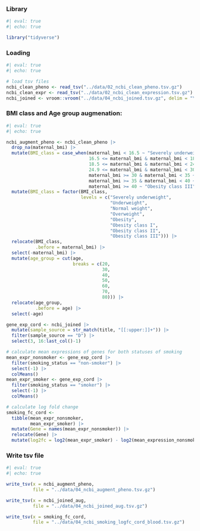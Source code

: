 ### Library

```r
#| eval: true
#| echo: true

library("tidyverse")
```

### Loading

```r
#| eval: true
#| echo: true

# load tsv files
ncbi_clean_pheno <- read_tsv("../data/02_ncbi_clean_pheno.tsv.gz")
ncbi_clean_expr <- read_tsv("../data/02_ncbi_clean_expression.tsv.gz")
ncbi_joined <- vroom::vroom("../data/04_ncbi_joined.tsv.gz", delim = "\t")

```

### BMI class and Age group augmenation:

```r
#| eval: true
#| echo: true

ncbi_augment_pheno <- ncbi_clean_pheno |>
  drop_na(maternal_bmi) |>
  mutate(BMI_class = case_when(maternal_bmi < 16.5 ~ "Severely underweight",
                               16.5 <= maternal_bmi & maternal_bmi < 18.5 ~ "Underweight",
                               18.5 <= maternal_bmi & maternal_bmi < 24.9 ~ "Normal weight",
                               24.9 <= maternal_bmi & maternal_bmi < 30 ~ "Overweight",
                               maternal_bmi >= 30 & maternal_bmi < 35 ~ "Obesity class I",
                               maternal_bmi >= 35 & maternal_bmi < 40 ~ "Obesity class II",
                               maternal_bmi >= 40 ~ "Obesity class III")) |>
  mutate(BMI_class = factor(BMI_class,
                            levels = c("Severely underweight",
                                       "Underweight",
                                       "Normal weight", 
                                       "Overweight",
                                       "Obesity", 
                                       "Obesity class I",
                                       "Obesity class II", 
                                       "Obesity class III"))) |>
  relocate(BMI_class,
           .before = maternal_bmi) |>
  select(-maternal_bmi) |>
  mutate(age_group = cut(age,
                         breaks = c(20,
                                    30,
                                    40,
                                    50,
                                    60,
                                    70,
                                    80))) |>
  relocate(age_group,
           .before = age) |>
  select(-age)
```

```r

gene_exp_cord <- ncbi_joined |> 
  mutate(sample_source = str_match(title, "[[:upper:]]+")) |>
  filter(sample_source == "D") |> 
  select(3, 16:last_col()-1)

# calculate mean expressions of genes for both statuses of smoking
mean_expr_nonsmoker <- gene_exp_cord |>
  filter(smoking_status == "non-smoker") |> 
  select(-1) |> 
  colMeans()
mean_expr_smoker <- gene_exp_cord |>
  filter(smoking_status == "smoker") |> 
  select(-1) |> 
  colMeans()

# calculate log fold change
smoking_fc_cord <-
  tibble(mean_expr_nonsmoker, 
         mean_expr_smoker) |>  
  mutate(Gene = names(mean_expr_nonsmoker)) |> 
  relocate(Gene) |> 
  mutate(log2fc = log2(mean_expr_smoker) - log2(mean_expression_nonsmoker))

```

### Write tsv file

```r
#| eval: true
#| echo: true

write_tsv(x = ncbi_augment_pheno,
          file = "../data/04_ncbi_augment_pheno.tsv.gz")

write_tsv(x = ncbi_joined_aug,
          file = "../data/04_ncbi_joined_aug.tsv.gz")

write_tsv(x = smoking_fc_cord,
          file = "../data/04_ncbi_smoking_logfc_cord_blood.tsv.gz")
```
